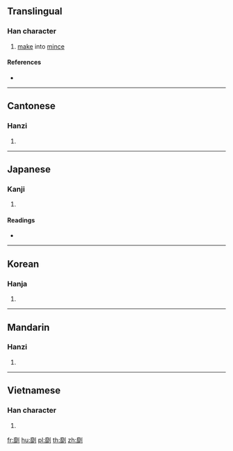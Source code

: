 {{character info/new}}
==Translingual==

===Han character===
{{Han char|rn=18|rad=刀|as=19|sn=21|four=02200|canj=IYLN|ids=⿰靡刂}}

# [[make]] into [[mince]]

====References====
* {{Han ref|kx=0145.440|dkj=02281|dj=0327.260|hdz=10363.080|uh=5298|ud=21144|bh=F5C2|bd=62914}}

----

==Cantonese==

===Hanzi===
{{yue-hanzi|jyut=|y=mo4}}

# {{defn|lang=yue|sort=刀19}}

----

==Japanese==

===Kanji===
{{ja-kanji|grade=|rs=刀19}}

# {{defn|lang=ja|sort=刀19}}

====Readings====
* {{ja-readings|on=[[ば]] (ba), [[ま]] (ma), [[び]] (bi), [[み]] (mi)|kun=[[けずる]] (kezuru), [[する]] (suru), [[わける]] (wakeru)}}

----

==Korean==

===Hanja===
{{ko-hanja|hangeul=마|rv=ma|mr=ma}}

# {{defn|lang=ko|sort=刀19}}

----

==Mandarin==

===Hanzi===
{{cmn-hanzi|pin=[[jìn]] ([[jin4]]), [[mó]] ([[mo2]])|wg=chin<sup>4</sup>, mo<sup>2</sup>}}

# {{defn|lang=cmn|sort=刀19}}

----

==Vietnamese==

===Han character===
{{vi-hantu|[[mi]]|rs=刀19}}

# {{defn|lang=vi|sort=刀19}}

[[fr:劘]]
[[hu:劘]]
[[pl:劘]]
[[th:劘]]
[[zh:劘]]